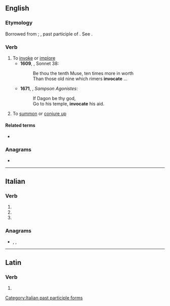 ==English==

===Etymology===
Borrowed from {{bor|en|la|invocare}}; {{m|la|invocatus}}, past participle of {{m|la|invocare}}. See {{doublet|lang=en|notext=1|invoke}}.

===Verb===
{{en-verb|invocat}}

# To [[invoke]] or [[implore]]
#* '''1609''', {{w|William Shakespeare}}, Sonnet 38:
#*: Be thou the tenth Muse, ten times more in worth
#*: Than those old nine which rimers '''invocate''' ...
#* '''1671''', {{w|John Milton}}, ''Sampson Agonistes'':
#*: If Dagon be thy god,
#*: Go to his temple, '''invocate''' his aid.
# To [[summon]] or [[conjure up]]

====Related terms====
* {{l|en|invocation}}

===Anagrams===
* {{anagrams|en|a=aceinotv|Caviteño|conative}}

----

==Italian==

===Verb===
{{head|it|verb form}}

# {{inflection of|invocare||2|p|pres|indc|lang=it}}
# {{inflection of|invocare||2|p|impr|lang=it}}
# {{feminine plural of|invocato|lang=it}}

===Anagrams===
* {{l|it|conative}}, {{l|it|nevicato}}, {{l|it|vociante}}

[[Category:Italian past participle forms]]

----

==Latin==

===Verb===
{{la-verb-form|invocāte}}

# {{inflection of|invocō||2|p|pres|actv|impr|lang=la}}